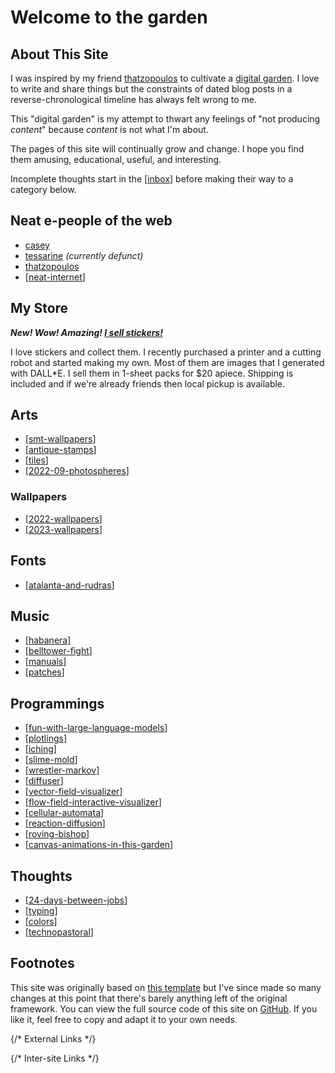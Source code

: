 
# Welcome to the garden

<SiteLogo />

## About This Site

I was inspired by my friend [thatzopoulos] to cultivate a [digital garden]. I love to write and
share things but the constraints of dated blog posts in a reverse-chronological timeline has always
felt wrong to me.

This "digital garden" is my attempt to thwart any feelings of "not producing _content_" because _content_ is not what I'm about.

The pages of this site will continually grow and change.
I hope you find them amusing, educational, useful, and interesting.

Incomplete thoughts start in the [[inbox]] before making their way to a category below.

## Neat e-people of the web

- [casey]
- [tessarine] _(currently defunct)_
- [thatzopoulos]
- [[neat-internet]]

## My Store

**_New! Wow! Amazing! [I sell stickers!](store/zelda)_**

I love stickers and collect them. I recently purchased a printer and a cutting robot and started
making my own. Most of them are images that I generated with DALL\*E. I sell them in 1-sheet packs
for $20 apiece. Shipping is included and if we're already friends then local pickup is available.

## Arts

- [[smt-wallpapers]]
- [[antique-stamps]]
- [[tiles]]
- [[2022-09-photospheres]]

### Wallpapers

- [[2022-wallpapers]]
- [[2023-wallpapers]]

## Fonts

- [[atalanta-and-rudras]]

## Music

- [[habanera]]
- [[belltower-fight]]
- [[manuals]]
- [[patches]]

## Programmings

- [[fun-with-large-language-models]]
- [[plotlings]]
- [[iching]]
- [[slime-mold]]
- [[wrestler-markov]]
- [[diffuser]]
- [[vector-field-visualizer]]
- [[flow-field-interactive-visualizer]]
- [[cellular-automata]]
- [[reaction-diffusion]]
- [[roving-bishop]]
- [[canvas-animations-in-this-garden]]

## Thoughts

- [[24-days-between-jobs]]
- [[typing]]
- [[colors]]
- [[technopastoral]]

## Footnotes

This site was originally based on [this template][site-template] but I've since made so many changes
at this point that there's barely anything left of the original framework.
You can view the full source code of this site on [GitHub]. If you like it, feel free to copy and
adapt it to your own needs.

{/* External Links */}

[casey]: https://sowe.li
[tessarine]: http://tesseract.page
[thatzopoulos]: https://athanasi.us
[digital garden]: https://maggieappleton.com/garden-history
[site-template]: https://github.com/yenly/foamy-nextjs
[github]: https://github.com/Velfi/digital-garden

{/* Inter-site Links */}

[2022-wallpapers]: art/photos/2022-wallpapers "2022 Wallpapers"
[2023-wallpapers]: art/photos/2023-wallpapers "2023 Wallpapers"
[2022-09-photospheres]: art/photos/2022-09-photospheres "September '22 Photo Spheres"
[24-days-between-jobs]: thoughts/24-days-between-jobs "Time off between jobs"
[antique-stamps]: art/antique-stamps "Antique stamps converted to SVG"
[atalanta-and-rudras]: fonts/atalanta-and-rudras "Pixel Fonts (Atalanta and Rudras)"
[belltower-fight]: music/belltower-fight "Belltower Fight"
[canvas-animations-in-this-garden]: programming/canvas-animations-in-this-garden "How this site uses Canvas to render art and animations"
[cellular-automata]: programming/cellular-automata "Cellular Automata"
[colors]: thoughts/colors/colors "On Colors"
[diffuser]: programming/diffuser "Diffuser"
[flow-field-interactive-visualizer]: programming/flow-field-interactive-visualizer "Painting flow fields"
[fun-with-large-language-models]: ai/fun-with-large-language-models "Fun with large language models"
[habanera]: music/habanera "Habanera For Two Flutes And A Cello"
[iching]: programming/iching "I Ching"
[inbox]: inbox "Inbox"
[manuals]: synth/manuals "Synth Manuals"
[neat-internet]: neat-internet "Cool stuff the internet exposed me to"
[patches]: synth/patches "Synth Presets"
[plotlings]: programming/plotlings "Plotter Art Generation Suite"
[reaction-diffusion]: programming/reaction-diffusion "Gray Scott Reaction Diffusion Simulation"
[roving-bishop]: programming/roving-bishop "The Roving Bishop Algorithm"
[slime-mold]: programming/slime-mold "Slime Mold (Physarum) Simulation"
[smt-wallpapers]: art/smt-wallpapers "Shin Megami Tensei Wallpapers"
[technopastoral]: thoughts/technopastoral "On Digital Gardens"
[tiles]: art/tiles/tiles "Tiles"
[typing]: thoughts/typing "On Typing"
[vector-field-visualizer]: programming/vector-field-visualizer "Visualizing dimensional noise algorithms"
[wrestler-markov]: programming/wrestler-markov "I created a Wrestler"
